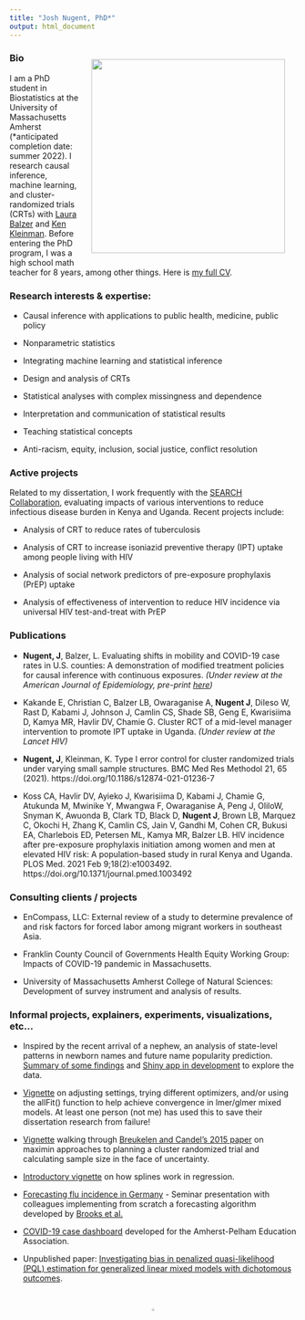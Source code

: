 ```yaml
---
title: "Josh Nugent, PhD*"
output: html_document
---
```

<img style="float: right;width: 340px;padding:20px;" src="biopic.jpg">

### Bio

I am a PhD student in Biostatistics at the University of Massachusetts Amherst (*anticipated completion date: summer 2022). I research causal inference, machine learning, and cluster-randomized trials (CRTs) with [Laura Balzer](https://www.balzerlab.com/) and [Ken Kleinman](https://www.kleinman.science/). Before entering the PhD program, I was a high school math teacher for 8 years, among other things. Here is [my full CV](https://joshua-nugent.github.io/cv/Nugent_CV.pdf).


### Research interests & expertise:

 + Causal inference with applications to public health, medicine, public policy
 
 + Nonparametric statistics
 
 + Integrating machine learning and statistical inference
 
 + Design and analysis of CRTs
 
 + Statistical analyses with complex missingness and dependence
 
 + Interpretation and communication of statistical results
 
 + Teaching statistical concepts
 
 + Anti-racism, equity, inclusion, social justice, conflict resolution


 
### Active projects

Related to my dissertation, I work frequently with the [SEARCH Collaboration](https://www.searchendaids.com/), evaluating impacts of various interventions to reduce infectious disease burden in Kenya and Uganda. Recent projects include:

 + Analysis of CRT to reduce rates of tuberculosis

 + Analysis of CRT to increase isoniazid preventive therapy (IPT) uptake among people living with HIV
 
 + Analysis of social network predictors of pre-exposure prophylaxis (PrEP) uptake
 
 + Analysis of effectiveness of intervention to reduce HIV incidence via universal HIV test-and-treat with PrEP
 
 
### Publications

 + **Nugent, J**, Balzer, L. Evaluating shifts in mobility and COVID-19 case rates in U.S. counties: A demonstration of modified treatment policies for causal inference with continuous exposures. *(Under review at the American Journal of Epidemiology, pre-print [here](http://arxiv.org/abs/2110.12529))*

 + Kakande E, Christian C, Balzer LB, Owaraganise A, **Nugent J**, DiIeso W, Rast D, Kabami J, Johnson J, Camlin CS, Shade SB, Geng E, Kwarisiima D, Kamya MR, Havlir DV, Chamie G. Cluster RCT of a mid-level manager intervention to promote IPT uptake in Uganda. *(Under review at the Lancet HIV)*

 + **Nugent, J**, Kleinman, K. Type I error control for cluster randomized trials under varying small sample structures. BMC Med Res Methodol 21, 65 (2021). https://doi.org/10.1186/s12874-021-01236-7

 + Koss CA, Havlir DV, Ayieko J, Kwarisiima D, Kabami J, Chamie G, Atukunda M, Mwinike Y, Mwangwa F, Owaraganise A, Peng J, OliloW, Snyman K, Awuonda B, Clark TD, Black D, **Nugent J**, Brown LB, Marquez C, Okochi H, Zhang K, Camlin CS, Jain V, Gandhi M, Cohen CR, Bukusi EA, Charlebois ED, Petersen ML, Kamya MR, Balzer LB. HIV incidence after pre-exposure prophylaxis initiation among women and men at elevated HIV risk: A population-based study in rural Kenya and Uganda. PLOS Med. 2021 Feb 9;18(2):e1003492. https://doi.org/10.1371/journal.pmed.1003492


 
### Consulting clients / projects

 + EnCompass, LLC: External review of a study to determine prevalence of and risk factors for forced labor among migrant workers in southeast Asia.

 + Franklin County Council of Governments Health Equity Working Group: Impacts of COVID-19 pandemic in Massachusetts.
 
 + University of Massachusetts Amherst College of Natural Sciences: Development of survey instrument and analysis of results.
 

### Informal projects, explainers, experiments, visualizations, etc...

 + Inspired by the recent arrival of a nephew, an analysis of state-level patterns in newborn names and future name popularity prediction. [Summary of some findings](http://joshua-nugent.github.io/newborn_names) and [Shiny app in development](https://joshuanugent.shinyapps.io/babynames/) to explore the data.

 + [Vignette](https://joshua-nugent.github.io/allFit/) on adjusting settings, trying different optimizers, and/or using the allFit() function to help achieve convergence in lmer/glmer mixed models. At least one person (not me) has used this to save their dissertation research from failure!

 + [Vignette](https://joshua-nugent.github.io/maximin/) walking through [Breukelen and Candel's 2015 paper](https://doi.org/10.1177/0962280211421344) on maximin approaches to planning a cluster randomized trial and calculating sample size in the face of uncertainty.

 + [Introductory vignette](https://joshua-nugent.github.io/splines/) on how splines work in regression.

 + [Forecasting flu incidence in Germany](https://joshua-nugent.github.io/eb/eb.pdf) - Seminar presentation with colleagues implementing from scratch a forecasting algorithm developed by [Brooks et al.](https://doi.org/10.1371/journal.pcbi.1004382)
 
 + [COVID-19 case dashboard](https://joshuanugent.shinyapps.io/seventyfive/) developed for the Amherst-Pelham Education Association.

 + Unpublished paper: [Investigating bias in penalized quasi-likelihood (PQL) estimation for generalized linear mixed models with dichotomous outcomes](https://joshua-nugent.github.io/pql/main.pdf).

<br>

<center>
[![Tw](t_blue.png){width=3%}](https://twitter.com/joshuanugent?ref_src=twsrc%5Etfw)
</center>

<br>


